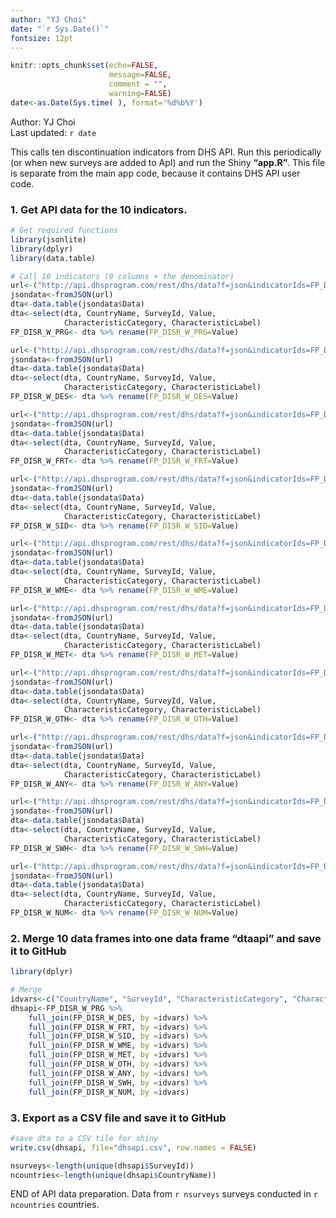 ```yaml
---
author: "YJ Choi"
date: "`r Sys.Date()`"
fontsize: 12pt
---
```


```r
knitr::opts_chunk$set(echo=FALSE, 
                      message=FALSE, 
                      comment = "", 
                      warning=FALSE) 
date<-as.Date(Sys.time(	), format='%d%b%Y')
```
Author: YJ Choi  
Last updated: `r date`  

This calls ten discontinuation indicators from DHS API. Run this periodically (or when new surveys are added to ApI) and run the Shiny __"app.R"__. This file is separate from the main app code, because it contains DHS API user code.   

### 1. Get API data for the 10 indicators. 

```r
# Get required functions 
library(jsonlite) 
library(dplyr)
library(data.table)

# Call 10 indicators (9 columns + the denominator)  
url<-("http://api.dhsprogram.com/rest/dhs/data?f=json&indicatorIds=FP_DISR_W_PRG&breakdown=all&perpage=50000&APIkey=USAAID-113824")
jsondata<-fromJSON(url) 
dta<-data.table(jsondata$Data)
dta<-select(dta, CountryName, SurveyId, Value, 
            CharacteristicCategory, CharacteristicLabel)   
FP_DISR_W_PRG<- dta %>% rename(FP_DISR_W_PRG=Value)

url<-("http://api.dhsprogram.com/rest/dhs/data?f=json&indicatorIds=FP_DISR_W_DES&breakdown=all&perpage=50000&APIkey=USAAID-113824")
jsondata<-fromJSON(url) 
dta<-data.table(jsondata$Data)
dta<-select(dta, CountryName, SurveyId, Value, 
            CharacteristicCategory, CharacteristicLabel)
FP_DISR_W_DES<- dta %>% rename(FP_DISR_W_DES=Value)

url<-("http://api.dhsprogram.com/rest/dhs/data?f=json&indicatorIds=FP_DISR_W_FRT&breakdown=all&perpage=50000&APIkey=USAAID-113824")
jsondata<-fromJSON(url) 
dta<-data.table(jsondata$Data)
dta<-select(dta, CountryName, SurveyId, Value, 
            CharacteristicCategory, CharacteristicLabel)
FP_DISR_W_FRT<- dta %>% rename(FP_DISR_W_FRT=Value)

url<-("http://api.dhsprogram.com/rest/dhs/data?f=json&indicatorIds=FP_DISR_W_SID&breakdown=all&perpage=50000&APIkey=USAAID-113824")
jsondata<-fromJSON(url) 
dta<-data.table(jsondata$Data)
dta<-select(dta, CountryName, SurveyId, Value, 
            CharacteristicCategory, CharacteristicLabel)
FP_DISR_W_SID<- dta %>% rename(FP_DISR_W_SID=Value)

url<-("http://api.dhsprogram.com/rest/dhs/data?f=json&indicatorIds=FP_DISR_W_WME&breakdown=all&perpage=50000&APIkey=USAAID-113824")
jsondata<-fromJSON(url) 
dta<-data.table(jsondata$Data)
dta<-select(dta, CountryName, SurveyId, Value, 
            CharacteristicCategory, CharacteristicLabel)
FP_DISR_W_WME<- dta %>% rename(FP_DISR_W_WME=Value)

url<-("http://api.dhsprogram.com/rest/dhs/data?f=json&indicatorIds=FP_DISR_W_MET&breakdown=all&perpage=50000&APIkey=USAAID-113824")
jsondata<-fromJSON(url) 
dta<-data.table(jsondata$Data)
dta<-select(dta, CountryName, SurveyId, Value, 
            CharacteristicCategory, CharacteristicLabel)
FP_DISR_W_MET<- dta %>% rename(FP_DISR_W_MET=Value)

url<-("http://api.dhsprogram.com/rest/dhs/data?f=json&indicatorIds=FP_DISR_W_OTH&breakdown=all&perpage=50000&APIkey=USAAID-113824")
jsondata<-fromJSON(url) 
dta<-data.table(jsondata$Data)
dta<-select(dta, CountryName, SurveyId, Value, 
            CharacteristicCategory, CharacteristicLabel)
FP_DISR_W_OTH<- dta %>% rename(FP_DISR_W_OTH=Value)

url<-("http://api.dhsprogram.com/rest/dhs/data?f=json&indicatorIds=FP_DISR_W_ANY&breakdown=all&perpage=50000&APIkey=USAAID-113824")
jsondata<-fromJSON(url) 
dta<-data.table(jsondata$Data)
dta<-select(dta, CountryName, SurveyId, Value, 
            CharacteristicCategory, CharacteristicLabel)
FP_DISR_W_ANY<- dta %>% rename(FP_DISR_W_ANY=Value)

url<-("http://api.dhsprogram.com/rest/dhs/data?f=json&indicatorIds=FP_DISR_W_SWH&breakdown=all&perpage=50000&APIkey=USAAID-113824")
jsondata<-fromJSON(url) 
dta<-data.table(jsondata$Data)
dta<-select(dta, CountryName, SurveyId, Value, 
            CharacteristicCategory, CharacteristicLabel)
FP_DISR_W_SWH<- dta %>% rename(FP_DISR_W_SWH=Value)

url<-("http://api.dhsprogram.com/rest/dhs/data?f=json&indicatorIds=FP_DISR_W_NUM&breakdown=all&perpage=50000&APIkey=USAAID-113824")
jsondata<-fromJSON(url) 
dta<-data.table(jsondata$Data)
dta<-select(dta, CountryName, SurveyId, Value, 
            CharacteristicCategory, CharacteristicLabel)
FP_DISR_W_NUM<- dta %>% rename(FP_DISR_W_NUM=Value)
```

### 2. Merge 10 data frames into one data frame __"dtaapi"__ and save it to GitHub
```r
library(dplyr)

# Merge 
idvars<-c("CountryName", "SurveyId", "CharacteristicCategory", "CharacteristicLabel")
dhsapi<-FP_DISR_W_PRG %>%
    full_join(FP_DISR_W_DES, by =idvars) %>%
    full_join(FP_DISR_W_FRT, by =idvars) %>%
    full_join(FP_DISR_W_SID, by =idvars) %>%
    full_join(FP_DISR_W_WME, by =idvars) %>%
    full_join(FP_DISR_W_MET, by =idvars) %>%
    full_join(FP_DISR_W_OTH, by =idvars) %>%
    full_join(FP_DISR_W_ANY, by =idvars) %>%
    full_join(FP_DISR_W_SWH, by =idvars) %>% 
    full_join(FP_DISR_W_NUM, by =idvars) 
```

### 3. Export as a CSV file and save it to GitHub
```r
#save dta to a CSV tile for shiny 
write.csv(dhsapi, file="dhsapi.csv", row.names = FALSE)

nsurveys<-length(unique(dhsapi$SurveyId))
ncountries<-length(unique(dhsapi$CountryName)) 
```


END of API data preparation.  Data from `r nsurveys` surveys conducted in `r ncountries` countries.  